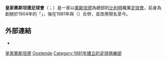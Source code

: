 {{NoteTA
|T = zh-cn:皇家奥斯坦德足球俱乐部; zh-tw:皇家奧斯滕德足球俱樂部; zh-hk:皇家奧斯坦德足球會;
|1 = zh-cn:奥斯坦德; zh-tw:奧斯滕德; zh-hk:奧斯坦德;
|2 = zh-hans:阿尔贝; zh-hant:阿爾貝;
|G1= Football
}}
{{Infobox football club
| clubname   = 奧斯坦德
| image      = 
| fullname   = {{lang|nl|[[皇家_(荷蘭語)|Koninklijke]] Voetbalclub Oostende}}
| nickname   = {{lang|nl|De Kustboys}}
| founded    = 1904年{{small|（創設 {{lang|nl|V.G. Oostende}}）}}<br />1981年{{small|（併入 {{lang|nl|K.V. Oostende}}）}}
| ground     = [[奥斯坦德|奥斯坦德]] {{link-en|阿爾貝公園體育場|Albertpark|Versluys Arena}}
| capacity   = 8,000
| owner      = 宏愛大平台投資有限公司 Pacific Media Group (Paul Conway,洪宏佳), Chien Lee, Partners Path Capital, Krishen Sud
| chairman   = {{link-en|麥克·高基|Marc Coucke|}}
| manager    = {{link-en|費特歷·雲達比亞斯|Frederik Vanderbiest|}}
| league     = [[比利時甲組聯賽A|比利時甲組聯賽A]]
| season     = 2021–22
| position   = 比甲，第 12 位
| pattern_la1=|pattern_b1=_kvo1516h|pattern_ra1=
| leftarm1=F40000|body1=F40000|rightarm1=F40000|shorts1=FF0000|socks1=FF0000
| pattern_la2=|pattern_b2=_kvo1516a|pattern_ra2=
| leftarm2=FFF717|body2=FFF717|rightarm2=FFF717|shorts2=FFF717|socks2=FFF717
| pattern_la3=|pattern_b3=_kvo1516t|pattern_ra3=
| leftarm3=047B4F|body3=047B4F|rightarm3=047B4F|shorts3=047B4F|socks3=047B4F
}}

'''皇家奧斯坦德足球會'''（{{lang-nl|K.V. Oostende}}；{{IPA-nl|ˈkaː ˈveː ˌoːs.ˈtɛn.də}}）是一家以[[奧斯坦德|奧斯坦德]]為總部的[[比利時|比利時]]職業[[足球會|足球會]]，前身為創辦於1904年的「{{lang|nl|V.G. Oostende}}」，後在1981年與{{link-en|皇家奧斯坦德體育會|A.S.V. Oostende K.M.|}}（{{lang|nl|A.S. Oostende}}）合併，並改用現名至今。

==外部連結==
*{{Official website|http://www.kvo.be/}}

{{Commons category|KV Oostende}}
{{Belgian First Division A}}

[[Category:皇家奧斯坦德|]]
[[Category:比利时足球俱乐部|Oostende]]
[[Category:1981年建立的足球俱樂部|Category:1981年建立的足球俱樂部]]